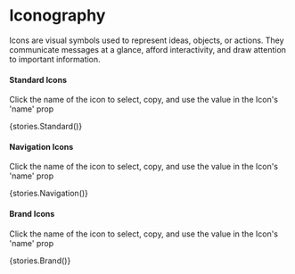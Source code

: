 
<Meta title="Application Guidelines/Libraries/Iconography" />

# Iconography

Icons are visual symbols used to represent ideas, objects, or actions. They communicate messages at a glance, afford interactivity, and draw attention to important information.


#### Standard Icons

Click the name of the icon to select, copy, and use the value in the Icon's 'name' prop

<Story name="Standard Icons">{stories.Standard()}</Story>

#### Navigation Icons

Click the name of the icon to select, copy, and use the value in the Icon's 'name' prop

<Story name="Navigation Icons">{stories.Navigation()}</Story>

#### Brand Icons

Click the name of the icon to select, copy, and use the value in the Icon's 'name' prop

<Story name="Brand Icons">{stories.Brand()}</Story>
